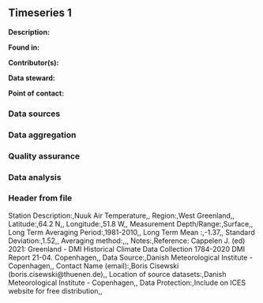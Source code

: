 ## Timeseries 1

**Description:** 


**Found in:**

**Contributor(s):**

**Data steward:**

**Point of contact:**

### Data sources

### Data aggregation

### Quality assurance

### Data analysis

### Header from file
Station Description:,Nuuk Air Temperature,,
Region:,West Greenland,,
Latitude:,64.2 N,,
Longitude:,51.8 W,,
Measurement Depth/Range:,Surface,,
Long Term Averaging Period:,1981-2010,,
Long Term Mean :,-1.37,,
Standard Deviation:,1.52,,
Averaging method:,,,
Notes:,Reference: Cappelen J. (ed) 2021: Greenland - DMI Historical Climate Data Collection 1784-2020  DMI Report 21-04. Copenhagen,,
Data Source:,Danish Meteorological Institute - Copenhagen,,
Contact Name (email):,Boris Cisewski (boris.cisewski@thuenen.de),,
Location of source datasets:,Danish Meteorological Institute - Copenhagen,,
Data Protection:,Include on ICES website for free distribution,,
